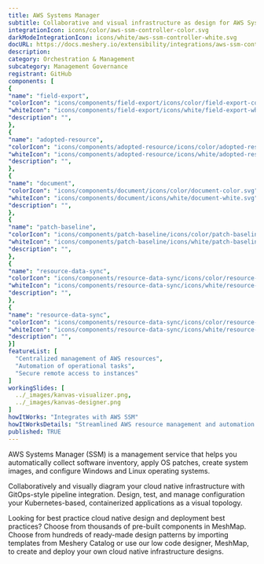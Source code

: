 ```yaml
---
title: AWS Systems Manager
subtitle: Collaborative and visual infrastructure as design for AWS Systems Manager
integrationIcon: icons/color/aws-ssm-controller-color.svg
darkModeIntegrationIcon: icons/white/aws-ssm-controller-white.svg
docURL: https://docs.meshery.io/extensibility/integrations/aws-ssm-controller
description: 
category: Orchestration & Management
subcategory: Management Governance
registrant: GitHub
components: [
{
"name": "field-export",
"colorIcon": "icons/components/field-export/icons/color/field-export-color.svg",
"whiteIcon": "icons/components/field-export/icons/white/field-export-white.svg",
"description": "",
},
{
"name": "adopted-resource",
"colorIcon": "icons/components/adopted-resource/icons/color/adopted-resource-color.svg",
"whiteIcon": "icons/components/adopted-resource/icons/white/adopted-resource-white.svg",
"description": "",
},
{
"name": "document",
"colorIcon": "icons/components/document/icons/color/document-color.svg",
"whiteIcon": "icons/components/document/icons/white/document-white.svg",
"description": "",
},
{
"name": "patch-baseline",
"colorIcon": "icons/components/patch-baseline/icons/color/patch-baseline-color.svg",
"whiteIcon": "icons/components/patch-baseline/icons/white/patch-baseline-white.svg",
"description": "",
},
{
"name": "resource-data-sync",
"colorIcon": "icons/components/resource-data-sync/icons/color/resource-data-sync-color.svg",
"whiteIcon": "icons/components/resource-data-sync/icons/white/resource-data-sync-white.svg",
"description": "",
},
{
"name": "resource-data-sync",
"colorIcon": "icons/components/resource-data-sync/icons/color/resource-data-sync-color.svg",
"whiteIcon": "icons/components/resource-data-sync/icons/white/resource-data-sync-white.svg",
"description": "",
}]
featureList: [
  "Centralized management of AWS resources",
  "Automation of operational tasks",
  "Secure remote access to instances"
]
workingSlides: [
  ../_images/kanvas-visualizer.png,
  ../_images/kanvas-designer.png
]
howItWorks: "Integrates with AWS SSM"
howItWorksDetails: "Streamlined AWS resource management and automation within Kubernetes"
published: TRUE
---
```

<p>
AWS Systems Manager (SSM) is a management service that helps you automatically collect software inventory, apply OS patches, create system images, and configure Windows and Linux operating systems.
</p>
<p>
    Collaboratively and visually diagram your cloud native infrastructure with GitOps-style pipeline integration. Design, test, and manage configuration your Kubernetes-based, containerized applications as a visual topology.
</p>
<p>
    Looking for best practice cloud native design and deployment best practices? Choose from thousands of pre-built components in MeshMap. Choose from hundreds of ready-made design patterns by importing templates from Meshery Catalog or use our low code designer, MeshMap, to create and deploy your own cloud native infrastructure designs.
</p>
